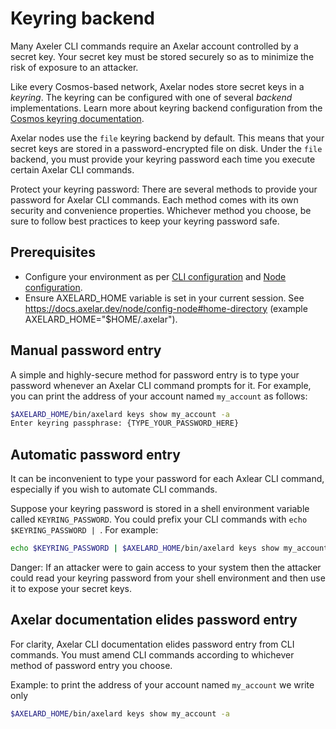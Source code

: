 # Keyring backend


Many Axeler CLI commands require an Axelar account controlled by a secret key. Your secret key must be stored securely so as to minimize the risk of exposure to an attacker.

Like every Cosmos-based network, Axelar nodes store secret keys in a _keyring_. The keyring can be configured with one of several _backend_ implementations. Learn more about keyring backend configuration from the [Cosmos keyring documentation](https://docs.cosmos.network/v0.44/run-node/keyring.html).

Axelar nodes use the `file` keyring backend by default. This means that your secret keys are stored in a password-encrypted file on disk. Under the `file` backend, you must provide your keyring password each time you execute certain Axelar CLI commands.

<Callout type="warning" emoji="⚠️">
  Protect your keyring password: There are several methods to provide your password for Axelar CLI commands. Each method comes with its own security and convenience properties. Whichever method you choose, be sure to follow best practices to keep your keyring password safe.
</Callout>

## Prerequisites

- Configure your environment as per [CLI configuration](config-cli) and [Node configuration](config-node).
- Ensure AXELARD_HOME variable is set in your current session. See https://docs.axelar.dev/node/config-node#home-directory (example AXELARD_HOME="$HOME/.axelar").

## Manual password entry

A simple and highly-secure method for password entry is to type your password whenever an Axelar CLI command prompts for it. For example, you can print the address of your account named `my_account` as follows:

```bash
$AXELARD_HOME/bin/axelard keys show my_account -a
Enter keyring passphrase: {TYPE_YOUR_PASSWORD_HERE}
```

## Automatic password entry

It can be inconvenient to type your password for each Axlear CLI command, especially if you wish to automate CLI commands.

Suppose your keyring password is stored in a shell environment variable called `KEYRING_PASSWORD`. You could prefix your CLI commands with `echo $KEYRING_PASSWORD | `. For example:

```bash
echo $KEYRING_PASSWORD | $AXELARD_HOME/bin/axelard keys show my_account -a
```

<Callout type="error" emoji="☠️">
  Danger: If an attacker were to gain access to your system then the attacker could read your keyring password from your shell environment and then use it to expose your secret keys.
</Callout>

## Axelar documentation elides password entry

For clarity, Axelar CLI documentation elides password entry from CLI commands. You must amend CLI commands according to whichever method of password entry you choose.

Example: to print the address of your account named `my_account` we write only

```bash
$AXELARD_HOME/bin/axelard keys show my_account -a
```

